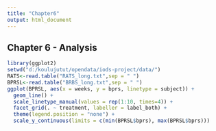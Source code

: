 ```yaml
---
title: "Chapter6"
output: html_document
---
```

## Chapter 6 - Analysis

```r
library(ggplot2)
setwd("d:/koulujutut/opendata/iods-project/data/")
RATS<-read.table("RATS_long.txt",sep = " ")
BPRSL<-read.table("BRBS_long.txt",sep = " ")
ggplot(BPRSL, aes(x = weeks, y = bprs, linetype = subject)) +
  geom_line() +
  scale_linetype_manual(values = rep(1:10, times=4)) +
  facet_grid(. ~ treatment, labeller = label_both) +
  theme(legend.position = "none") + 
  scale_y_continuous(limits = c(min(BPRSL$bprs), max(BPRSL$bprs)))
```